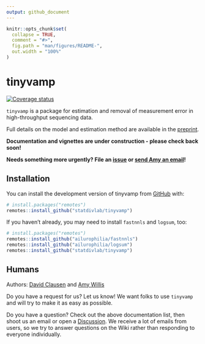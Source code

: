 ```yaml
---
output: github_document
---
```


<!-- README.md is generated from README.Rmd. Please edit that file -->

```r
knitr::opts_chunk$set(
  collapse = TRUE,
  comment = "#>",
  fig.path = "man/figures/README-",
  out.width = "100%"
)
```

# tinyvamp

<!-- badges: start -->
<!-- [![R-CMD-check](https://github.com/statdivlab/tinyvamp/workflows/R-CMD-check/badge.svg)](https://github.com/statdivlab/tinyvamp/actions) -->
[![Coverage status](https://codecov.io/gh/statdivlab/tinyvamp/branch/main/graph/badge.svg)](https://codecov.io/github/statdivlab/tinyvamp?branch=main)
<!-- badges: end -->

`tinyvamp` is a package for estimation and removal of measurement error in high-throughput sequencing data. 

Full details on the model and estimation method are available in the [preprint](https://arxiv.org/abs/2204.12733). 

**Documentation and vignettes are under construction - please check back soon!**

**Needs something more urgently? File an [issue](https://github.com/statdivlab/tinyvamp/issues) or [send Amy an email](http://statisticaldiversitylab.com/team/amy-willis)!**

## Installation

You can install the development version of tinyvamp from [GitHub](https://github.com/) with:

``` r
# install.packages("remotes")
remotes::install_github("statdivlab/tinyvamp")
```

If you haven't already, you may need to install `fastnnls` and `logsum`, too: 

``` r
# install.packages("remotes")
remotes::install_github("ailurophilia/fastnnls")
remotes::install_github("ailurophilia/logsum")
remotes::install_github("statdivlab/tinyvamp")
```

<!-- ## Example -->

<!-- This is a basic example which shows you how to solve a common problem: -->

<!-- ```{r example} -->
<!-- library(tinyvamp) -->
<!-- ## basic example code -->
<!-- ``` -->


## Humans

Authors:  [David Clausen](https://www.biostat.washington.edu/people/david-clausen) and [Amy Willis](http://statisticaldiversitylab.com)

Do you have a request for us? Let us know! We want folks to use `tinyvamp` and will try to make it as easy as possible. 

Do you have a question? Check out the above documentation list, then shoot us an email or open a [Discussion](https://github.com/adw96/breakaway/discussions). We receive a lot of emails from users, so we try to answer questions on the Wiki rather than responding to everyone individually.
